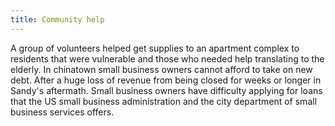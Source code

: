 ```yaml
---
title: Community help
---
```


<place title="Confucius apartments" caption="Community coming together to send resources." />

A group of volunteers helped get supplies to an apartment complex to residents that were vulnerable and those who needed help translating to the elderly. In chinatown small business owners cannot afford to take on new debt. After a huge loss of revenue from being closed for weeks or longer in Sandy's aftermath. Small business owners have difficulty applying for loans that the US small business administration and the city department of small business services offers. 
